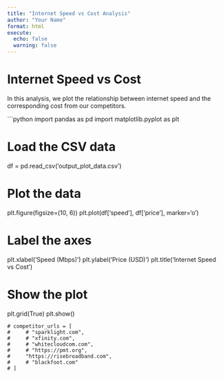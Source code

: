 ```yaml
---
title: "Internet Speed vs Cost Analysis"
author: "Your Name"
format: html
execute:
  echo: false
  warning: false
---
```


# Internet Speed vs Cost

In this analysis, we plot the relationship between internet speed and the corresponding cost from our competitors.

```python
import pandas as pd
import matplotlib.pyplot as plt

# Load the CSV data
df = pd.read_csv('output_plot_data.csv')

# Plot the data
plt.figure(figsize=(10, 6))
plt.plot(df['speed'], df['price'], marker='o')

# Label the axes
plt.xlabel('Speed (Mbps)')
plt.ylabel('Price (USD)')
plt.title('Internet Speed vs Cost')

# Show the plot
plt.grid(True)
plt.show()


    # competitor_urls = [
    #     # "sparklight.com",
    #     # "xfinity.com",
    #     # "whitecloudcom.com",
    #     # "https://pmt.org",
    #     "https://risebroadband.com",
    #     # "blackfoot.com"
    # ]
